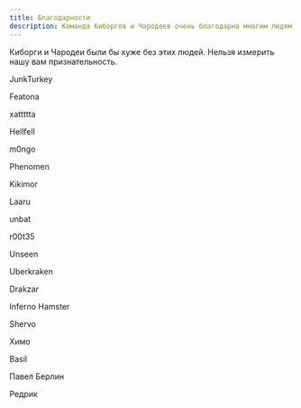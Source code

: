 ```yaml
---
title: Благодарности
description: Команда Киборгов и Чародеев очень благодарна многим людям
---
```


Киборги и Чародеи были бы хуже без этих людей. Нельзя измерить нашу вам признательность.

JunkTurkey

Featona

xattttta

Hellfell

m0ngo

Phenomen

Kikimor

Laaru

unbat

r00t35

Unseen

Uberkraken

Drakzar

Inferno Hamster

Shervo

Химо

Basil

Павел Берлин

Редрик
